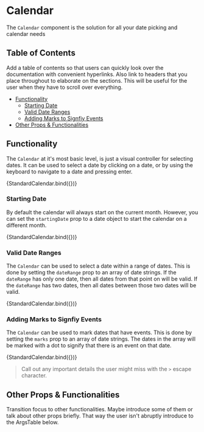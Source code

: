 


<Meta title="Calendar" component={Calendar} />

# Calendar

The `Calendar` component is the solution for all your date picking and calendar needs

## Table of Contents

Add a table of contents so that users can quickly look over the documentation with
convenient hyperlinks. Also link to headers that you place throughout to elaborate
on the sections. This will be useful for the user when they have to scroll over
everything.

- [Functionality](#functionality)
  - [Starting Date](#starting-date)
  - [Valid Date Ranges](#valid-date-ranges)
  - [Adding Marks to Signfiy Events](#adding-marks-to-signfiy-events)
- [Other Props & Functionalities](#other-props--functionalities)

## Functionality

The `Calendar` at it's most basic level, is just a visual controller for selecting dates.
It can be used to select a date by clicking on a date, or by using the keyboard to navigate
to a date and pressing enter.

<Canvas>
	<Story name="Standard Calendar">
		{StandardCalendar.bind({})}
	</Story>
</Canvas>

### Starting Date

By default the calendar will always start on the current month. However, you can set the
`startingDate` prop to a date object to start the calendar on a different month.

<Canvas>
	<Story name="Different Starting Day" args={{ startDate: '2020-04-20' }}>
		{StandardCalendar.bind({})}
	</Story>
</Canvas>

### Valid Date Ranges

The `Calendar` can be used to select a date within a range of dates. This is done by
setting the `dateRange` prop to an array of date strings. If the `dateRange` has only
one date, then all dates from that point on will be valid. If the `dateRange` has two
dates, then all dates between those two dates will be valid.

<Canvas>
	<Story name="Valid Date Range" args={{ startDate: '2020-04-20', dateRange: ['2020-04-03', '2020-04-24'] }}>
		{StandardCalendar.bind({})}
	</Story>
</Canvas>

### Adding Marks to Signfiy Events

The `Calendar` can be used to mark dates that have events. This is done by setting the
`marks` prop to an array of date strings. The dates in the array will be marked with a
dot to signify that there is an event on that date.

<Canvas>
	<Story name="Marked Dates" args={{ startDate: '2020-04-20', marks: ['2020-04-03', '2020-04-24', '2020-04-20'] }}>
		{StandardCalendar.bind({})}
	</Story>
</Canvas>

> Call out any important details the user might miss with the `>` escape character.

## Other Props & Functionalities

Transition focus to other functionalities. Maybe introduce some of them or talk about 
other props briefly. That way the user isn't abruptly introduce to the ArgsTable 
below.

<ArgsTable of={Calendar} />
